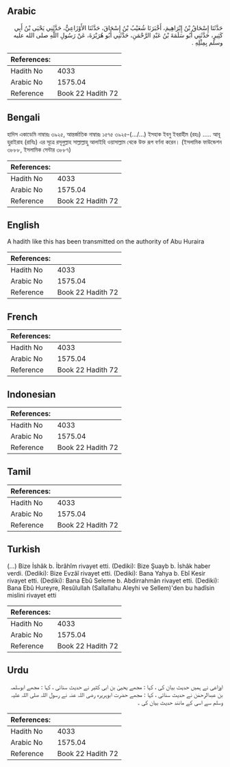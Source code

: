 ## Arabic


<div dir="rtl" lang="ar" style={{fontSize:'larger',backgroundColor:'#f8f9fa',padding:20}}>
حَدَّثَنَا إِسْحَاقُ بْنُ إِبْرَاهِيمَ، أَخْبَرَنَا شُعَيْبُ بْنُ إِسْحَاقَ، حَدَّثَنَا الأَوْزَاعِيُّ، حَدَّثَنِي يَحْيَى بْنُ أَبِي كَثِيرٍ، حَدَّثَنِي أَبُو سَلَمَةَ بْنُ عَبْدِ الرَّحْمَنِ، حَدَّثَنِي أَبُو هُرَيْرَةَ، عَنْ رَسُولِ اللَّهِ صلى الله عليه وسلم بِمِثْلِهِ ‏.‏
</div>
<div style={{backgroundColor:'#f8f9fa',padding:20, marginBottom: 10}}><table> <thead> <tr> <th>References:</th> <th></th> </tr> </thead> <tbody><tr><td>Hadith No</td><td>4033</td></tr><tr><td>Arabic No</td><td>1575.04</td></tr><tr><td>Reference</td><td>Book 22 Hadith 72</td></tr></tbody></table></div>

## Bengali


<div dir="ltr" lang="bn" style={{fontSize:'larger',backgroundColor:'#f8f9fa',padding:20}}>
হাদিস একাডেমি নাম্বারঃ ৩৯২৫, আন্তর্জাতিক নাম্বারঃ ১৫৭৫ ৩৯২৫-(.../...) ইসহাক ইবনু ইবরাহীম (রহঃ) ..... আবূ হুরাইরাহ (রাযিঃ) এর সূত্রে রসূলুল্লাহ সাল্লাল্লাহু আলাইহি ওয়াসাল্লাম থেকে উক্ত রূপ বর্ণনা করেন। (ইসলামিক ফাউন্ডেশন ৩৮৮৮, ইসলামিক সেন্টার ৩৮৮৭)
</div>
<div style={{backgroundColor:'#f8f9fa',padding:20, marginBottom: 10}}><table> <thead> <tr> <th>References:</th> <th></th> </tr> </thead> <tbody><tr><td>Hadith No</td><td>4033</td></tr><tr><td>Arabic No</td><td>1575.04</td></tr><tr><td>Reference</td><td>Book 22 Hadith 72</td></tr></tbody></table></div>

## English


<div dir="ltr" lang="en" style={{fontSize:'larger',backgroundColor:'#f8f9fa',padding:20}}>
A hadith like this has been transmitted on the authority of Abu Huraira
</div>
<div style={{backgroundColor:'#f8f9fa',padding:20, marginBottom: 10}}><table> <thead> <tr> <th>References:</th> <th></th> </tr> </thead> <tbody><tr><td>Hadith No</td><td>4033</td></tr><tr><td>Arabic No</td><td>1575.04</td></tr><tr><td>Reference</td><td>Book 22 Hadith 72</td></tr></tbody></table></div>

## French


<div dir="ltr" lang="fr" style={{fontSize:'larger',backgroundColor:'#f8f9fa',padding:20}}>

</div>
<div style={{backgroundColor:'#f8f9fa',padding:20, marginBottom: 10}}><table> <thead> <tr> <th>References:</th> <th></th> </tr> </thead> <tbody><tr><td>Hadith No</td><td>4033</td></tr><tr><td>Arabic No</td><td>1575.04</td></tr><tr><td>Reference</td><td>Book 22 Hadith 72</td></tr></tbody></table></div>

## Indonesian


<div dir="ltr" lang="id" style={{fontSize:'larger',backgroundColor:'#f8f9fa',padding:20}}>

</div>
<div style={{backgroundColor:'#f8f9fa',padding:20, marginBottom: 10}}><table> <thead> <tr> <th>References:</th> <th></th> </tr> </thead> <tbody><tr><td>Hadith No</td><td>4033</td></tr><tr><td>Arabic No</td><td>1575.04</td></tr><tr><td>Reference</td><td>Book 22 Hadith 72</td></tr></tbody></table></div>

## Tamil


<div dir="ltr" lang="ta" style={{fontSize:'larger',backgroundColor:'#f8f9fa',padding:20}}>

</div>
<div style={{backgroundColor:'#f8f9fa',padding:20, marginBottom: 10}}><table> <thead> <tr> <th>References:</th> <th></th> </tr> </thead> <tbody><tr><td>Hadith No</td><td>4033</td></tr><tr><td>Arabic No</td><td>1575.04</td></tr><tr><td>Reference</td><td>Book 22 Hadith 72</td></tr></tbody></table></div>

## Turkish


<div dir="ltr" lang="tr" style={{fontSize:'larger',backgroundColor:'#f8f9fa',padding:20}}>
(…) Bize İshâk b. İbrâhîm rivayet etti. (Dediki): Bize Şuayb b. İshâk haber verdi. (Dediki): Bize Evzâî rivayet etti. (Dediki): Bana Yahya b. Ebî Kesir rivayet etti. (Dediki): Bana Ebû Seleme b. Abdirrahmân rivayet etti. (Dediki): Bana Ebû Hureyre, Resûlullah (Sallallahu Aleyhi ve Sellem)'den bu hadîsin mislini rivayet etti
</div>
<div style={{backgroundColor:'#f8f9fa',padding:20, marginBottom: 10}}><table> <thead> <tr> <th>References:</th> <th></th> </tr> </thead> <tbody><tr><td>Hadith No</td><td>4033</td></tr><tr><td>Arabic No</td><td>1575.04</td></tr><tr><td>Reference</td><td>Book 22 Hadith 72</td></tr></tbody></table></div>

## Urdu


<div dir="rtl" lang="ur" style={{fontSize:'larger',backgroundColor:'#f8f9fa',padding:20}}>
اوزاعی نے ہمیں حدیث بیان کی ، کہا : مجھے یحییٰ بن ابی کثیر نے حدیث سنائی ، کہا : مجھے ابوسلمہ بن عبدالرحمٰن نے حدیث سنائی ، کہا : مجھے حضرت ابوہریرہ رضی اللہ عنہ نے رسول اللہ صلی اللہ علیہ وسلم سے اسی کے مانند حدیث بیان کی ۔
</div>
<div style={{backgroundColor:'#f8f9fa',padding:20, marginBottom: 10}}><table> <thead> <tr> <th>References:</th> <th></th> </tr> </thead> <tbody><tr><td>Hadith No</td><td>4033</td></tr><tr><td>Arabic No</td><td>1575.04</td></tr><tr><td>Reference</td><td>Book 22 Hadith 72</td></tr></tbody></table></div>